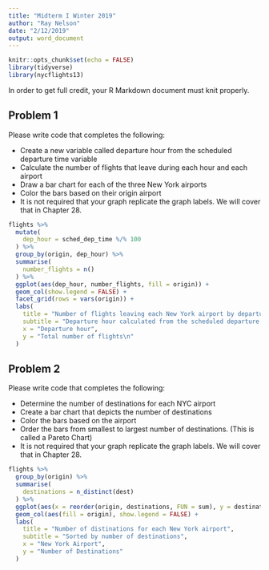 ```yaml
---
title: "Midterm I Winter 2019"
author: "Ray Nelson"
date: "2/12/2019"
output: word_document
---
```


```r
knitr::opts_chunk$set(echo = FALSE)
library(tidyverse)
library(nycflights13)
```

In order to get full credit, your R Markdown document must knit properly.  

## Problem 1

Please write code that completes the following:

*  Create a new variable called departure hour from the scheduled departure time variable
*  Calculate the number of flights that leave during each hour and each airport
*  Draw a bar chart for each of the three New York airports
*  Color the bars based on their origin airport
*  It is not required that your graph replicate the graph labels. We will cover that in Chapter 28.

```r
flights %>% 
  mutate(
    dep_hour = sched_dep_time %/% 100
  ) %>% 
  group_by(origin, dep_hour) %>%
  summarise(
    number_flights = n()
  ) %>% 
  ggplot(aes(dep_hour, number_flights, fill = origin)) +
  geom_col(show.legend = FALSE) +
  facet_grid(rows = vars(origin)) +
  labs(
    title = "Number of flights leaving each New York airport by departure hour",
    subtitle = "Departure hour calculated from the scheduled departure time",
    x = "Departure hour",
    y = "Total number of flights\n"
  )
```

## Problem 2

Please write code that completes the following:

*  Determine the number of destinations for each NYC airport
*  Create a bar chart that depicts the number of destinations
*  Color the bars based on the airport
*  Order the bars from smallest to largest number of destinations.  (This is called a Pareto Chart)
*  It is not required that your graph replicate the graph labels. We will cover that in Chapter 28.

```r
flights %>% 
  group_by(origin) %>% 
  summarise(
    destinations = n_distinct(dest)
  ) %>% 
  ggplot(aes(x = reorder(origin, destinations, FUN = sum), y = destinations)) +
  geom_col(aes(fill = origin), show.legend = FALSE) +
  labs(
    title = "Number of distinations for each New York airport",
    subtitle = "Sorted by number of destinations",
    x = "New York Airport",
    y = "Number of Destinations"
  )
```

